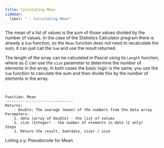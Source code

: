 ```yaml
---
title: Calculating Mean
sidebar:
  label: " - Calculating Mean"
---
```



The mean of a list of values is the sum of those values divided by the number of values. In the case of the Statistics Calculator program there is already a `Sum` function, so the `Mean` function does not need to recalculate the sum, it can just call the `Sum` and use the result returned.

The length of the array can be calculated in Pascal using its `Length` function, where as C can use the `size` parameter to determine the number of elements in the array. In both cases the basic logic is the same, you use the `Sum` function to calculate the sum and then divide this by the number of elements in the array.

<br/>
<a id="ListingMean"></a>

```
Function: Mean
-------------------------------
Returns:
    - Double: The average (mean) of the numbers from the data array
Parameters:
    1. data (array of Double) - the list of values
    2. size (Integer) - the number of elements in data (C only)
Steps
    1. Return the result, Sum(data, size) / size
```
<div class="caption"><span class="caption-figure-nbr">Listing x.y: </span>Pseudocode for Mean</div>